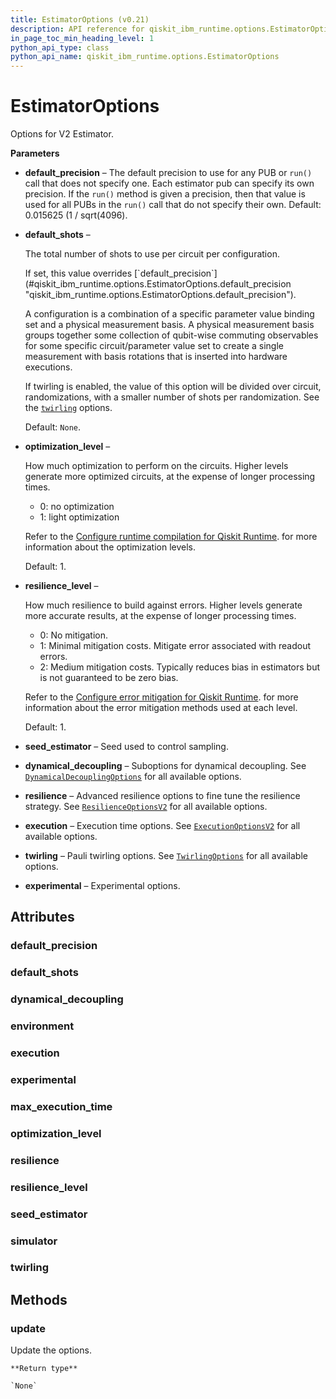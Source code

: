 ```yaml
---
title: EstimatorOptions (v0.21)
description: API reference for qiskit_ibm_runtime.options.EstimatorOptions in qiskit-ibm-runtime v0.21
in_page_toc_min_heading_level: 1
python_api_type: class
python_api_name: qiskit_ibm_runtime.options.EstimatorOptions
---
```


# EstimatorOptions

<Class id="qiskit_ibm_runtime.options.EstimatorOptions" isDedicatedPage={true} github="https://github.com/Qiskit/qiskit-ibm-runtime/tree/stable/0.21/qiskit_ibm_runtime/options/estimator_options.py#L35-L125" signature="EstimatorOptions(*args, **kwargs)" modifiers="class">
  Options for V2 Estimator.

  **Parameters**

  *   **default\_precision** – The default precision to use for any PUB or `run()` call that does not specify one. Each estimator pub can specify its own precision. If the `run()` method is given a precision, then that value is used for all PUBs in the `run()` call that do not specify their own. Default: 0.015625 (1 / sqrt(4096).

  *   **default\_shots** –

      The total number of shots to use per circuit per configuration.

        <Admonition title="Note" type="note">
          If set, this value overrides [`default_precision`](#qiskit_ibm_runtime.options.EstimatorOptions.default_precision "qiskit_ibm_runtime.options.EstimatorOptions.default_precision").
        </Admonition>

      A configuration is a combination of a specific parameter value binding set and a physical measurement basis. A physical measurement basis groups together some collection of qubit-wise commuting observables for some specific circuit/parameter value set to create a single measurement with basis rotations that is inserted into hardware executions.

      If twirling is enabled, the value of this option will be divided over circuit, randomizations, with a smaller number of shots per randomization. See the [`twirling`](#qiskit_ibm_runtime.options.EstimatorOptions.twirling "qiskit_ibm_runtime.options.EstimatorOptions.twirling") options.

      Default: `None`.

  *   **optimization\_level** –

      How much optimization to perform on the circuits. Higher levels generate more optimized circuits, at the expense of longer processing times.

      *   0: no optimization
      *   1: light optimization

      Refer to the [Configure runtime compilation for Qiskit Runtime](/run/configure-runtime-compilation). for more information about the optimization levels.

      Default: 1.

  *   **resilience\_level** –

      How much resilience to build against errors. Higher levels generate more accurate results, at the expense of longer processing times.

      *   0: No mitigation.
      *   1: Minimal mitigation costs. Mitigate error associated with readout errors.
      *   2: Medium mitigation costs. Typically reduces bias in estimators but is not guaranteed to be zero bias.

      Refer to the [Configure error mitigation for Qiskit Runtime](/run/configure-error-mitigation). for more information about the error mitigation methods used at each level.

      Default: 1.

  *   **seed\_estimator** – Seed used to control sampling.

  *   **dynamical\_decoupling** – Suboptions for dynamical decoupling. See [`DynamicalDecouplingOptions`](options-dynamical-decoupling-options "qiskit_ibm_runtime.options.DynamicalDecouplingOptions") for all available options.

  *   **resilience** – Advanced resilience options to fine tune the resilience strategy. See [`ResilienceOptionsV2`](options-resilience-options-v-2 "qiskit_ibm_runtime.options.ResilienceOptionsV2") for all available options.

  *   **execution** – Execution time options. See [`ExecutionOptionsV2`](options-execution-options-v-2 "qiskit_ibm_runtime.options.ExecutionOptionsV2") for all available options.

  *   **twirling** – Pauli twirling options. See [`TwirlingOptions`](options-twirling-options "qiskit_ibm_runtime.options.TwirlingOptions") for all available options.

  *   **experimental** – Experimental options.

  ## Attributes

  ### default\_precision

  <Attribute id="qiskit_ibm_runtime.options.EstimatorOptions.default_precision" attributeTypeHint="UnsetType | float" attributeValue="Unset" />

  ### default\_shots

  <Attribute id="qiskit_ibm_runtime.options.EstimatorOptions.default_shots" attributeTypeHint="UnsetType | int | None" attributeValue="Unset" />

  ### dynamical\_decoupling

  <Attribute id="qiskit_ibm_runtime.options.EstimatorOptions.dynamical_decoupling" attributeTypeHint="DynamicalDecouplingOptions | Dict" attributeValue="FieldInfo(annotation=Union[DynamicalDecouplingOptions, Dict], required=False, default_factory=DynamicalDecouplingOptions)" />

  ### environment

  <Attribute id="qiskit_ibm_runtime.options.EstimatorOptions.environment" attributeTypeHint="EnvironmentOptions | Dict" attributeValue="FieldInfo(annotation=Union[EnvironmentOptions, Dict], required=False, default_factory=EnvironmentOptions)" />

  ### execution

  <Attribute id="qiskit_ibm_runtime.options.EstimatorOptions.execution" attributeTypeHint="ExecutionOptionsV2 | Dict" attributeValue="FieldInfo(annotation=Union[ExecutionOptionsV2, Dict], required=False, default_factory=ExecutionOptionsV2)" />

  ### experimental

  <Attribute id="qiskit_ibm_runtime.options.EstimatorOptions.experimental" attributeTypeHint="UnsetType | dict" attributeValue="Unset" />

  ### max\_execution\_time

  <Attribute id="qiskit_ibm_runtime.options.EstimatorOptions.max_execution_time" attributeTypeHint="UnsetType | int" attributeValue="Unset" />

  ### optimization\_level

  <Attribute id="qiskit_ibm_runtime.options.EstimatorOptions.optimization_level" attributeTypeHint="UnsetType | int" attributeValue="Unset" />

  ### resilience

  <Attribute id="qiskit_ibm_runtime.options.EstimatorOptions.resilience" attributeTypeHint="ResilienceOptionsV2 | Dict" attributeValue="FieldInfo(annotation=Union[ResilienceOptionsV2, Dict], required=False, default_factory=ResilienceOptionsV2)" />

  ### resilience\_level

  <Attribute id="qiskit_ibm_runtime.options.EstimatorOptions.resilience_level" attributeTypeHint="UnsetType | int" attributeValue="Unset" />

  ### seed\_estimator

  <Attribute id="qiskit_ibm_runtime.options.EstimatorOptions.seed_estimator" attributeTypeHint="UnsetType | int" attributeValue="Unset" />

  ### simulator

  <Attribute id="qiskit_ibm_runtime.options.EstimatorOptions.simulator" attributeTypeHint="SimulatorOptions | Dict" attributeValue="FieldInfo(annotation=Union[SimulatorOptions, Dict], required=False, default_factory=SimulatorOptions)" />

  ### twirling

  <Attribute id="qiskit_ibm_runtime.options.EstimatorOptions.twirling" attributeTypeHint="TwirlingOptions | Dict" attributeValue="FieldInfo(annotation=Union[TwirlingOptions, Dict], required=False, default_factory=TwirlingOptions)" />

  ## Methods

  ### update

  <Function id="qiskit_ibm_runtime.options.EstimatorOptions.update" github="https://github.com/Qiskit/qiskit-ibm-runtime/tree/stable/0.21/qiskit_ibm_runtime/options/options.py#L106-L111" signature="update(**kwargs)">
    Update the options.

    **Return type**

    `None`
  </Function>
</Class>

